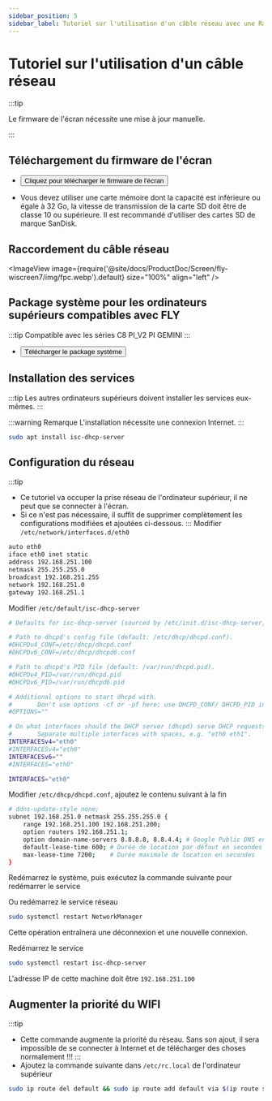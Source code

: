 ```yaml
---
sidebar_position: 5
sidebar_label: Tutoriel sur l'utilisation d'un câble réseau avec une Raspberry Pi et autres ordinateurs supérieurs
---
```


# Tutoriel sur l'utilisation d'un câble réseau

:::tip

Le firmware de l'écran nécessite une mise à jour manuelle.

:::

## Téléchargement du firmware de l'écran

* <Button variant="contained" disableElevation href="https://cdn.mellow.klipper.cn/wiscreen/wiscreen7/Cable/update.img">Cliquez pour télécharger le firmware de l'écran</Button>

* Vous devez utiliser une carte mémoire dont la capacité est inférieure ou égale à 32 Go, la vitesse de transmission de la carte SD doit être de classe 10 ou supérieure. Il est recommandé d'utiliser des cartes SD de marque SanDisk.

## Raccordement du câble réseau

<ImageView image={require('@site/docs/ProductDoc/Screen/fly-wiscreen7/img/fpc.webp').default} size="100%" align="left" />

## Package système pour les ordinateurs supérieurs compatibles avec FLY

:::tip
Compatible avec les séries C8 PI_V2 PI GEMINI
:::

* <Button variant="contained" disableElevation href="https://cdn.mellow.klipper.cn/IMG/Beta/FLY_OS%E7%BD%91%E7%BA%BF%E5%B1%8F%E7%B3%BB%E7%BB%9F.img.xz">Télécharger le package système</Button>

## Installation des services

:::tip
Les autres ordinateurs supérieurs doivent installer les services eux-mêmes.
:::

:::warning Remarque
L'installation nécessite une connexion Internet.
:::
```bash
sudo apt install isc-dhcp-server
```

## Configuration du réseau

:::tip
* Ce tutoriel va occuper la prise réseau de l'ordinateur supérieur, il ne peut que se connecter à l'écran.
* Si ce n'est pas nécessaire, il suffit de supprimer complètement les configurations modifiées et ajoutées ci-dessous.
:::
Modifier `/etc/network/interfaces.d/eth0`

```bash
auto eth0
iface eth0 inet static
address 192.168.251.100
netmask 255.255.255.0
broadcast 192.168.251.255
network 192.168.251.0
gateway 192.168.251.1
```

Modifier `/etc/default/isc-dhcp-server`

```bash
# Defaults for isc-dhcp-server (sourced by /etc/init.d/isc-dhcp-server)

# Path to dhcpd's config file (default: /etc/dhcp/dhcpd.conf).
#DHCPDv4_CONF=/etc/dhcp/dhcpd.conf
#DHCPDv6_CONF=/etc/dhcp/dhcpd6.conf

# Path to dhcpd's PID file (default: /var/run/dhcpd.pid).
#DHCPDv4_PID=/var/run/dhcpd.pid
#DHCPDv6_PID=/var/run/dhcpd6.pid

# Additional options to start dhcpd with.
#       Don't use options -cf or -pf here; use DHCPD_CONF/ DHCPD_PID instead
#OPTIONS=""

# On what interfaces should the DHCP server (dhcpd) serve DHCP requests?
#       Separate multiple interfaces with spaces, e.g. "eth0 eth1".
INTERFACESv4="eth0"
#INTERFACESv4="eth0"
INTERFACESv6=""
#INTERFACES="eth0"

INTERFACES="eth0"
```

Modifier `/etc/dhcp/dhcpd.conf`, ajoutez le contenu suivant à la fin

```bash
# ddns-update-style none;
subnet 192.168.251.0 netmask 255.255.255.0 {
    range 192.168.251.100 192.168.251.200;
    option routers 192.168.251.1;
    option domain-name-servers 8.8.8.8, 8.8.4.4; # Google Public DNS en exemple
    default-lease-time 600; # Durée de location par défaut en secondes
    max-lease-time 7200;    # Durée maximale de location en secondes
}
```

Redémarrez le système, puis exécutez la commande suivante pour redémarrer le service

Ou redémarrez le service réseau

```bash
sudo systemctl restart NetworkManager
```

Cette opération entraînera une déconnexion et une nouvelle connexion.

Redémarrez le service

```bash
sudo systemctl restart isc-dhcp-server
```

L'adresse IP de cette machine doit être `192.168.251.100`

## Augmenter la priorité du WIFI

:::tip
* Cette commande augmente la priorité du réseau. Sans son ajout, il sera impossible de se connecter à Internet et de télécharger des choses normalement !!!
:::
* Ajoutez la commande suivante dans `/etc/rc.local` de l'ordinateur supérieur

```bash
sudo ip route del default && sudo ip route add default via $(ip route show dev wlan0 | grep 'default via' | awk 'NR==1 {print $3}') dev wlan0
```
